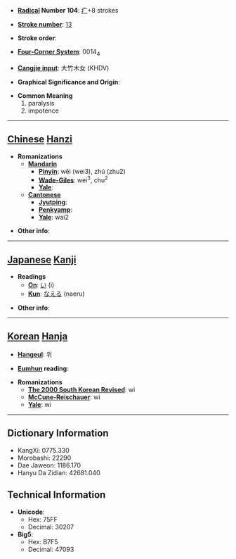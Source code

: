 * '''[[Wiktionary:Chinese radical index| Radical]] Number 104''': [[Wiktionary:Chinese radical index 疒|疒]]+8 strokes

* '''[[Wiktionary:Chinese total strokes index|Stroke number]]''': [[Wiktionary:Chinese total strokes index 13|13]]

* '''Stroke order''': 

* '''[[Wiktionary:Chinese four corner index|Four-Corner System]]''': 0014<sub>4</sub>

* '''[[Wiktionary:Chinese Cangjie index|Cangjie input]]''': 大竹木女 (KHDV)

* '''Graphical Significance and Origin''': 

* '''Common Meaning'''
*#paralysis
*# impotence


----

== [[Chinese]] [[Hanzi]] ==

* '''Romanizations'''
** '''[[Mandarin]]'''
*** '''[[Pinyin]]''': wěi (wei3), zhú (zhu2)
*** '''[[Wade-Giles]]''': wei<sup>3</sup>, chu<sup>2</sup>
*** '''[[Yale]]''': 
** '''[[Cantonese]]'''
*** '''[[Jyutping]]''':
*** '''[[Penkyamp]]''': 
*** '''[[Yale]]''': wai2

* '''Other info''': 

----

== [[Japanese]] [[Kanji]] ==

* '''Readings'''
** '''[[On]]''': [[い]] (i)
** '''[[Kun]]''': [[なえる]] (naeru)

* '''Other info''':  

----

== [[Korean]] [[Hanja]] ==

* '''[[Hangeul]]''': 위

* '''[[Eumhun]] reading''': 

* '''Romanizations'''
** '''[[The 2000 South Korean Revised Romanization|The 2000 South Korean Revised]]''': wi
** '''[[McCune-Reischauer]]''': wi
** '''[[Yale]]''': wi

----

== Dictionary Information ==

* KangXi: 0775.330
* Morobashi: 22290
* Dae Jaweon: 1186.170
* Hanyu Da Zidian: 42681.040

== Technical Information ==

* '''Unicode''':
** Hex: 75FF
** Decimal: 30207
* '''Big5''':
** Hex: B7F5
** Decimal: 47093